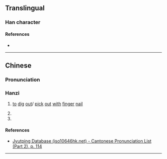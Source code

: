 {{character info/new}}
==Translingual==

===Han character===
{{Han char|rn=64|rad=手|as=07|sn=10|four=51011|canj=QMVM|ids=⿰扌巠}}

====References====
* {{Han ref|kx=0431.330|dkj=12098|hdz=31881.010|uh=6333|ud=25395|bh=D1C6|bd=53702}}

----

==Chinese==

===Pronunciation===
{{zh-pron
|m=kēng
|c=hang1
|c-t=gim5
|h=pfs=khang 
|w=
|mc=
|oc=
|cat=v
}}

===Hanzi===

# {{lb|zh|Hakka}} [[to]] [[dig]] [[out]]/ [[pick]] [[out]] [[with]] [[finger]] [[nail]]
# {{defn|lang=yue|sort=手07}}
# {{defn|lang=cmn|sort=手07}}

====References====
* [http://www.iso10646hk.net/jp/document/download.jsp Jyutping Database (iso10646hk.net) - Cantonese Pronunciation List (Part 2), p. 114]

----